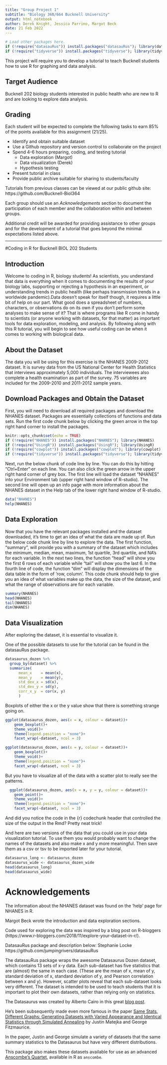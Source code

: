 ```yaml
---
title: "Group Project 1"
subtitle: "Biology 368/664 Bucknell University"
output: html_notebook
author: Derek Knight, Jessica Parrino, Margot Beck
date: 21 Feb 2022
---
```


```r
# Load other packages here.
if (!require("datasauRus")) install.packages("datasauRus"); library(datasauRus)
if (!require("tidyverse")) install.packages("tidyverse"); library(tidyverse)
```

This project will require you to develop a tutorial to teach Bucknell students how to use R for graphing and data analysis. 

## Target Audience

Bucknell 202 biology students interested in public health who are new to R and are looking to explore data analysis.  


## Grading

Each student will be expected to complete the following tasks to earn 85% of the points available for this assignment (21/25).

- Identify and obtain suitable dataset
- Use a Github repository and version control to collaborate on the project
- Spend 4-6 hours preparing, coding, and testing tutorial
  + Data exploration (Margot)
  + Data visualization (Derek)
  + Hypothesis testing
- Present tutorial in class
- Provide public archive suitable for sharing to students/faculty

Tutorials from previous classes can be viewed at our public github site: https://github.com/Bucknell-Biol364

Each group should use an *Acknowledgements* section to document the participation of each member and the collaboration within and between groups.

Additional credit will be awarded for providing assistance to other groups and for the development of a tutorial that goes beyond the minimal expectations listed above.

-----

#Coding in R for Bucknell BIOL 202 Students

## Introduction 
Welcome to coding in R, biology students! As scientists, you understand that data is everything when it comes to documenting the results of your biology labs, supporting or rejecting a hypothesis in an experiment, or understanding trends in public health (like perhaps transmission trends in a worldwide pandemic).Data doesn't speak for itself though, it requires a little bit of help on our part. What good does a spreadsheet of numbers, characters, or observations do on its own if you don't perform some analyses to make sense of it? That is where programs like R come in handy to scientists (or anyone working with datasets, for that matter) as important tools for data exploration, modeling, and analysis. By following along with this R tutorial, you will begin to see how useful coding can be when it comes to working with biological data.  

## About the Dataset
The data you will be using for this exercise is the NHANES 2009-2012 dataset.  It is survey data from the US National Center for Health Statistics that interviews approximately 5,000 individuals. The interviewees also complete a health examination as part of the survey.  75 variables are included for the 2009-2010 and 2011-2012 sample years.  

## Download Packages and Obtain the Dataset 
First, you will need to download all required packages and download the NHANES dataset. Packages are essentially collections of functions and data sets. Run the first code chunk below by clicking the green arrow in the top right hand corner to install the packages. 

```r
knitr::opts_chunk$set(echo = TRUE)
if (!require("NHANES")) install.packages("NHANES"); library(NHANES)
if (!require("UsingR")) install.packages("UsingR"); library(UsingR)
if (!require("cowplot")) install.packages("cowplot"); library(cowplot)
if (!require("tidyverse")) install.packages("tidyverse"); library(tidyverse)
```

Next, run the below chunk of code line by line.  You can do this by hitting "Ctrl+Enter" on each line. You can also click the green arrow in the upper right hand corner of grey box. The first line will load the dataset "NHANES" into your Environment tab (upper right hand window of R-studio). The second line will open up an info page with more information about the NHANES dataset in the Help tab of the lower right hand window of R-studio.

```r
data("NHANES")
help(NHANES)
```

## Data Exploration
Now that you have the relevant packages installed and the dataset downloaded, it's time to get an idea of what the data are made up of. Run the below code chunk line by line to explore the data. The first function, "summary", will provide you with a summary of the dataset which includes the minimum, median, mean, maximum, 1st quartile, 3rd quartile, and NA's for each variable. In the next two lines, the function "head" will show you the first 6 rows of each variable while "tail" will show you the last 6. In the fourth line of code, the function "dim" will display the dimensions of the data table in the form of 'row, column'. This code chunk should help to give you an idea of what variables make up the data, the size of the dataset, and what the range of observations are for each variable.  

```r
summary(NHANES)
head(NHANES)
tail(NHANES)
dim(NHANES)
```


## Data Visualization

After exploring the dataset, it is essential to visualize it. 

One of the possible datasets to use for the tutorial can be found in the datasauRus package.

```r
datasaurus_dozen %>% 
  group_by(dataset) %>% 
  summarize(
      mean_x    = mean(x),
      mean_y    = mean(y),
      std_dev_x = sd(x),
      std_dev_y = sd(y),
      corr_x_y  = cor(x, y)
      )
```

Boxplots of either the x or the y value show that there is something strange going on.

```r
ggplot(datasaurus_dozen, aes(x = x, colour = dataset))+
    geom_boxplot()+
    theme_void()+
    theme(legend.position = "none")+
    facet_wrap(~dataset, ncol = 3)
```

```r
ggplot(datasaurus_dozen, aes(x = y, colour = dataset))+
    geom_boxplot()+
    theme_void()+
    theme(legend.position = "none")+
    facet_wrap(~dataset, ncol = 3)
```

But you have to visualize all of the data with a scatter plot to really see the patterns.

```r
  ggplot(datasaurus_dozen, aes(x = x, y = y, colour = dataset))+
    geom_point()+
    theme_void()+
    theme(legend.position = "none")+
    facet_wrap(~dataset, ncol = 3)
```

And did you notice the code in the {r} codechunk header that controlled the size of the output in the Rmd? Pretty neat trick!

And here are two versions of the data that you could use in your data visualization tutorial. 
To use them you would probably want to change the names of the datasets and also make x and y more meaningful. 
Then save them as a csv or tsv to be imported later for your tutorial. 

```r
datasaurus_long <- datasaurus_dozen
datasaurus_wide <- datasaurus_dozen_wide
head(datasaurus_long)
head(datasaurus_wide)
```

# Acknowledgements
The information about the NHANES dataset was found on the 'help' page for NHANES in R.

Margot Beck wrote the introduction and data exploration sections.  

Code used for exploring the data was inspired by a blog post on R-bloggers (https://www.r-bloggers.com/2018/11/explore-your-dataset-in-r/).


DatasauRus package and description below: Stephanie Locke https://github.com/jumpingrivers/datasauRus

The datasauRus package wraps the awesome Datasaurus Dozen dataset, which contains 13 sets of x-y data. Each sub-dataset has five statistics that are (almost) the same in each case. (These are the mean of x, mean of y, standard deviation of x, standard deviation of y, and Pearson correlation between x and y). However, scatter plots reveal that each sub-dataset looks very different. The dataset is intended to be used to teach students that it is important to plot their own datasets, rather than relying only on statistics.

The Datasaurus was created by Alberto Cairo in this great [blog post](http://www.thefunctionalart.com/2016/08/download-datasaurus-never-trust-summary.html).

He's been subsequently made even more famous in the paper [Same Stats, Different Graphs: Generating Datasets with Varied Appearance and Identical Statistics through Simulated Annealing](https://www.autodeskresearch.com/publications/samestats) by Justin Matejka and George Fitzmaurice.

In the paper, Justin and George simulate a variety of datasets that the same summary statistics to the Datasaurus but have very different distributions. 

This package also makes these datasets available for use as an advanced [Anscombe's Quartet](https://en.wikipedia.org/wiki/Anscombe%27s_quartet), available in R as `anscombe`.
